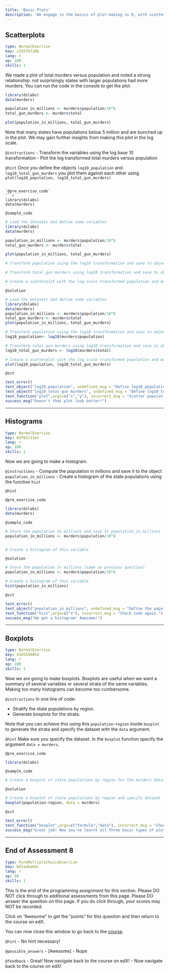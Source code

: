 ```yaml
---
title: 'Basic Plots'
description: 'We engage in the basics of plot-making in R, with scatterplots, histograms and box plots.'
---
```


## Scatterplots

```yaml
type: NormalExercise
key: c535f6f10b
lang: r
xp: 100
skills: 1
```

We made a plot of total murders versus population and noted a strong relationship: not surprisingly states with larger populations had more murders. You can run the code in the console to get the plot.

```r
library(dslabs)
data(murders)

population_in_millions <- murders$population/10^6
total_gun_murders <- murders$total

plot(population_in_millions, total_gun_murders)
```

Note that many states have populations below 5 million and are bunched up in the plot. We may gain further insights from making this plot in the log scale.

`@instructions`
- Transform the variables using the log base 10 transformation
- Plot the log transformed total murders versus population

`@hint`
Once you define the objects `log10_population` and `log10_total_gun_murders` you plot them against each other using
`plot(log10_population, log10_total_gun_murders)`

```

`@pre_exercise_code`
```r
library(dslabs)
data(murders)
```

`@sample_code`
```r
# Load the datasets and define some variables
library(dslabs)
data(murders)

population_in_millions <- murders$population/10^6
total_gun_murders <- murders$total

plot(population_in_millions, total_gun_murders)

# Transform population using the log10 transformation and save to object log10_population

# Transform total gun murders using log10 transformation and save to object log10_total_gun_murders

# Create a scatterplot with the log scale transformed population and murders 

```

`@solution`
```r
# Load the datasets and define some variables
library(dslabs)
data(murders)
population_in_millions <- murders$population/10^6
total_gun_murders <- murders$total
plot(population_in_millions, total_gun_murders)

# Transform population using the log10 transformation and save to object log10_population
log10_population<- log10(murders$population)

# Transform total gun murders using log10 transformation and save to object log10_total_gun_murders
log10_total_gun_murders <- log10(murders$total)

# Create a scatterplot with the log scale transformed population and murders 
plot(log10_population, log10_total_gun_murders)
```

`@sct`
```r
test_error()
test_object("log10_population", undefined_msg = "Define log10_population first.", incorrect_msg = "Transform variable using log10. Since we are taking the log do not divide by a million.")
test_object("log10_total_gun_murders", undefined_msg = "Define log10_total_gun_murders first.", incorrect_msg = "Transform variable using log10.")
test_function("plot",args=c("x","y"), incorrect_msg = "Scatter population on murders.")
success_msg("Doesn't that plot look better!")
```

---

## Histograms

```yaml
type: NormalExercise
key: 6d782c33a3
lang: r
xp: 100
skills: 1
```

Now we are going to make a histogram.

`@instructions`
- Compute the population in millions and save it to the object `population_in_millions`
- Create a histogram of the state populations using the function `hist`

`@hint`


`@pre_exercise_code`
```r
library(dslabs)
data(murders)
```

`@sample_code`
```r
# Store the population in millions and save to population_in_millions 
population_in_millions <- murders$population/10^6


# Create a histogram of this variable

```

`@solution`
```r
# Store the population in millions (same as previous question)
population_in_millions <- murders$population/10^6

# Create a histogram of this variable
hist(population_in_millions)

```

`@sct`
```r
test_error()
test_object("population_in_millions", undefined_msg = "Define the population first.", incorrect_msg = "Check code!")
test_function("hist",args=c("x"), incorrect_msg = "Check code again.")
success_msg("We got a histogram! Awesome!")
```

---

## Boxplots

```yaml
type: NormalExercise
key: 41b5550054
lang: r
xp: 100
skills: 1
```

Now we are going to make boxplots. Boxplots are useful when we want a summary of several variables or several strata of the same variables. Making too many histograms can become too cumbersome.

`@instructions`
In one line of code:

- Stratify the state populations by region.
- Generate boxplots for the strata.

Note that you can achieve this using this `population~region` inside `boxplot` to generate the strata and specify the dataset with the `data` argument.

`@hint`
Make sure you specify the dataset. In the `boxplot` function specify the argument `data = murders`.

`@pre_exercise_code`
```r
library(dslabs)
```

`@sample_code`
```r
# Create a boxplot of state populations by region for the murders dataset

```

`@solution`
```r
# Create a boxplot of state populations by region and specify dataset 
boxplot(population~region, data = murders)

```

`@sct`
```r
test_error()
test_function("boxplot",args=c("formula","data"), incorrect_msg = "Check code. use ~ sign and include dataset.")
success_msg("Great job! Now you've learnt all three basic types of plots in R!")
```

---

## End of Assessment 8

```yaml
type: PureMultipleChoiceExercise
key: bd1aeba6dc
lang: r
xp: 50
skills: 1
```

This is the end of the programming assignment for this section. Please DO NOT click through to additional assessments from this page. Please DO answer the question on this page. If you do click through, your scores may NOT be recorded.

Click on "Awesome" to get the "points" for this question and then return to the course on edX.

You can now close this window to go back to the <a href='https://www.edx.org/course/data-science-r-basics-2'>course</a>.

`@hint`
- No hint necessary!

`@possible_answers`
- [Awesome]
- Nope

`@feedback`
- Great! Now navigate back to the course on edX!
- Now navigate back to the course on edX!
